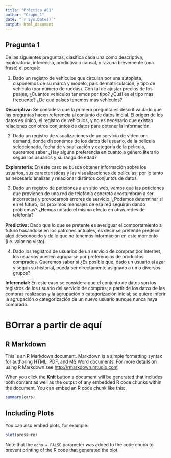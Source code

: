 ```yaml
---
title: "Práctica AE1"
author: "Grupo 1"
date: "`r Sys.Date()`"
output: html_document
---
```


## Pregunta 1

De las siguientes preguntas, clasifica cada una como descriptiva, exploratoria,
inferencia, predictiva o causal, y razona brevemente (una frase) el porqué:

1. Dado un registro de vehículos que circulan por una autopista, disponemos de su
marca y modelo, país de matriculación, y tipo de vehículo (por número de
ruedas). Con tal de ajustar precios de los peajes, ¿Cuántos vehículos tenemos
por tipo? ¿Cuál es el tipo más frecuente? ¿De qué países tenemos más vehículos?

**Descriptiva:** Se considera que la primera pregunta es descritiva dado que las preguntas hacen referencia al conjunto de datos inicial. El origen de los datos es único, el registro de vehículos, y no es necesario que existan relaciones con otros conjuntos de datos para obtener la información.  

2. Dado un registro de visualizaciones de un servicio de video-on-demand, donde
disponemos de los datos del usuario, de la película seleccionada, fecha de
visualización y categoría de la película, queremos saber ¿Hay alguna preferencia
en cuanto a género literario según los usuarios y su rango de edad?

**Exploratoria:** En este caso se busca obtener información sobre los usuarios, sus características y las visualizaciones de películas; por lo tanto es necesario analizar y relacionar distintos conjuntos de datos.   

3. Dado un registro de peticiones a un sitio web, vemos que las peticiones que
provienen de una red de telefonía concreta acostumbran a ser incorrectas y
provocarnos errores de servicio. ¿Podemos determinar si en el futuro, los
próximos mensajes de esa red seguirán dando problemas? ¿Hemos notado el
mismo efecto en otras redes de telefonía?

**Predictiva:** Dado que lo que se pretente es averiguar el comportamiento a futuro basandose en los patrones actuales, es decir se pretende predecir algo desconocido y de lo que no tenemos información en este momento (i.e. valor no visto). 

4. Dado los registros de usuarios de un servicio de compras por internet, los
usuarios pueden agruparse por preferencias de productos comprados.
Queremos saber si ¿Es posible que, dado un usuario al azar y según su historial,
pueda ser directamente asignado a un o diversos grupos?

**Inferencial:** En este caso se considera que el conjunto de datos son los registros de los usuario del servicio de compras; a partir de los datos de las compras realizadas y la agrupación o categorización inicial; se quiere inferir la agrupación o categorización de un nuevo usuario aunque nunca haya comprado.  

# BOrrar a partir de aquí
## R Markdown

This is an R Markdown document. Markdown is a simple formatting syntax for authoring HTML, PDF, and MS Word documents. For more details on using R Markdown see <http://rmarkdown.rstudio.com>.

When you click the **Knit** button a document will be generated that includes both content as well as the output of any embedded R code chunks within the document. You can embed an R code chunk like this:

```r
summary(cars)
```

## Including Plots

You can also embed plots, for example:

```r
plot(pressure)
```

Note that the `echo = FALSE` parameter was added to the code chunk to prevent printing of the R code that generated the plot.
